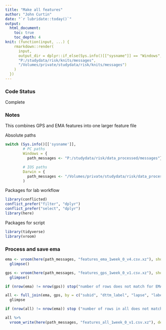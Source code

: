 ```yaml
---
title: "Make all features"
author: "John Curtin"
date: "`r lubridate::today()`"
output: 
  html_document:
    toc: true 
    toc_depth: 4
knit: (function(input, ...) {
    rmarkdown::render(
      input,
      output_dir = dplyr::if_else(Sys.info()[["sysname"]] == "Windows",
      "P:/studydata/risk/knits/messages", 
      "/Volumes/private/studydata/risk/knits/messages")
    )
  })
---
```


### Code Status

Complete

### Notes

This combines GPS and EMA features into one larger feature file


Absolute paths
```r
switch (Sys.info()[['sysname']],
        # PC paths
        Windows = {
          path_messages <- "P:/studydata/risk/data_processed/messages"},

        # IOS paths
        Darwin = {
          path_messages <- "/Volumes/private/studydata/risk/data_processed/messages"}
        )
```

Packages for lab workflow 
```r
library(conflicted) 
conflict_prefer("filter", "dplyr")
conflict_prefer("select", "dplyr")
library(here) 
```


Packages for script
```r
library(tidyverse)
library(vroom)
```


### Process and save ema
```r
ema <- vroom(here(path_messages, "features_ema_1week_0_v4.csv.xz"), show_col_types = FALSE) %>% 
  glimpse()

gps <- vroom(here(path_messages, "features_gps_1week_0_v1.csv.xz"), show_col_types = FALSE) %>% 
  glimpse()
```

```r
if (nrow(ema) != nrow(gps)) stop("number of rows does not match for EMA and GPS features")

all <- full_join(ema, gps, by = c("subid", "dttm_label", "lapse", "label_num")) %>% 
  glimpse

if (nrow(all) != nrow(ema)) stop ("number of rows in all does not match individual feature files")
```


```r
all %>% 
  vroom_write(here(path_messages, "features_all_1week_0_v1.csv.xz"), delim = ",")
```
